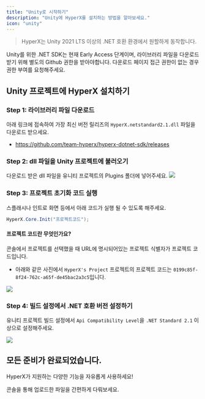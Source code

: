 ```yaml
---
title: "Unity로 시작하기"
description: "Unity에 HyperX를 설치하는 방법을 알아보세요."
icon: "unity"
---
```


> HyperX는 Unity 2021 LTS 이상의 .NET 호환 환경에서 원할하게 동작합니다.

<Warning>Unity를 위한 .NET SDK는 현재 Early Access 단계이며, 라이브러리 파일을 다운로드 받기 위해 별도의 Github 권한을 받아야합니다. 다운로드 페이지 접근 권한이 없는 경우 권한 부여를 요청해주세요.</Warning>

## Unity 프로젝트에 HyperX 설치하기

### Step 1: 라이브러리 파일 다운로드

아래 링크에 접속하여 가장 최신 버전 릴리즈의 `HyperX.netstandard2.1.dll` 파일을 다운로드 받으세요.
- https://github.com/team-hyperx/hyperx-dotnet-sdk/releases

### Step 2: dll 파일을 Unity 프로젝트에 불러오기

다운로드 받은 dll 파일을 유니티 프로젝트의 Plugins 폴더에 넣어주세요.
![](/images/quickstart-unity/1.png)

### Step 3: 프로젝트 초기화 코드 실행

스플래시나 인트로 화면 등에서 아래 코드가 실행 될 수 있도록 해주세요.
```cs
HyperX.Core.Init("프로젝트코드");
```

#### 프로젝트 코드란 무엇인가요?

콘솔에서 프로젝트를 선택했을 때 URL에 명시되어있는 프로젝트 식별자가 프로젝트 코드입니다.
- 아래와 같은 사진에서 `HyperX's Project` 프로젝트의 프로젝트 코드는 `0199c85f-8f24-762c-a65f-de45bac2a3c5`입니다.

![](/images/quickstart-unity/2.png)

### Step 4: 빌드 설정에서 .NET 호환 버전 설정하기

유니티 프로젝트 빌드 설정에서 `Api Compatibility Level`을 `.NET Standard 2.1` 이상으로 설정해주세요.

![](/images/quickstart-unity/3.png)

## 모든 준비가 완료되었습니다.

HyperX가 지원하는 다양한 기능을 자유롭게 사용하세요!

<CardGroup cols={2}>

<Card title="공개 스토리지" icon="box-open" href="/guide/dotnet/public-storage">
  콘솔을 통해 업로드한 파일을 간편하게 다뤄보세요.
</Card>

</CardGroup>
